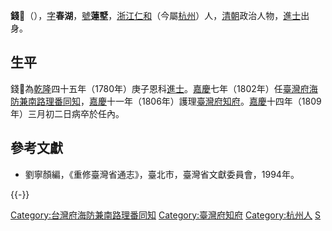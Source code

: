 '''錢𩆩'''（{{bd|1755年||1809年|catIdx=Q錢}}），[[表字|字]]'''春湖'''，[[號|號]]'''蓮墅'''，[[浙江|浙江]][[仁和县|仁和]]（今屬[[杭州|杭州]]）人，[[清朝|清朝]]政治人物，[[進士|進士]]出身。

==生平==
錢𩆩為[[乾隆|乾隆]]四十五年（1780年）庚子恩科[[進士|進士]]。[[嘉慶|嘉慶]]七年（1802年）任[[臺灣府海防兼南路理番同知|臺灣府海防兼南路理番同知]]，[[嘉慶|嘉慶]]十一年（1806年）護理[[臺灣府知府|臺灣府知府]]。[[嘉慶|嘉慶]]十四年（1809年）三月初二日病卒於任內。

==參考文獻==
*劉寧顏編，《重修臺灣省通志》，臺北市，臺灣省文獻委員會，1994年。

{{-}}
{{start box}}
{{s-off}}
{{Succession box|[[葉寶書|葉寶書]]|[[薛志亮|薛志亮]]|[[臺灣府海防兼南路理番同知|臺灣府海防兼南路理番同知]]|<small>嘉慶七年（1802年）上任</small>}}
{{Succession box|[[高叔祥|高叔祥]]|[[楊廷理|楊廷理]]|[[臺灣府知府|臺灣府知府]]|<small>嘉慶十一年（1806年）署任</small>}}
{{end box}}
{{乾隆四十五年庚子恩科殿試金榜}}
{{DEFAULTSORT:Qian錢}}

[[Category:台灣府海防兼南路理番同知|Category:台灣府海防兼南路理番同知]]
[[Category:臺灣府知府|Category:臺灣府知府]]
[[Category:杭州人|Category:杭州人]]
[[Category:錢姓|S]]